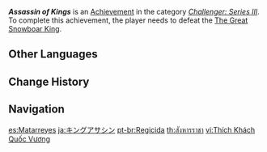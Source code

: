 {{Achievement Infobox
|id           = 82072
|order id     = 2072
|category     = Challenger: Series III
|description  = Defeat the [[The Great Snowboar King|true ruler of Dragonspine]]?
|requirements = 
|primogems    = 10
|tracking     = 
|topic        = The Great Snowboar King
}}
'''''Assassin of Kings''''' is an [[Achievement]] in the category ''[[Challenger: Series III]]''. To complete this achievement, the player needs to defeat the [[The Great Snowboar King]].
<!--
==Trivia==

==Video Guides==
{{EVT
|video1   = 
|caption1 = 
}}
-->
==Other Languages==
{{Other Languages
|en      = Assassin of Kings
|zhs     = 国王刺客
|zhs_rm  = Guówáng Cìkè
|zht     = 國王刺客
|zht_rm  = Guówáng Cìkè
|zh_tl   = 
|ja      = キングアサシン
|ja_rm   = Kingu Asashin
|ja_tl   = King Assassin
|ko      = 킹 슬레이어
|ko_tl   = King Slayer
|es      = Matarreyes
|es_tl   = King-Slayer
|fr      = Régicide
|fr_tl   = Regicide
|ru      = Убийца королей
|ru_tl   = Assassin of Kings
|th      = สังหารราชา
|th_rm   = 
|th_tl   = 
|vi      = Thích Khách Quốc Vương
|vi_tl   = 
|de      = Königsmörder
|de_tl   = Kingslayer
|id      = Pembunuh Raja
|id_tl   = King's Murderer
|pt      = Regicida
|pt_tl   = Regicide
|tr      = Kral Suikastçısı
|tr_tl   = King Assassin
|it      = Regicidio
|it_tl   = 
}}

==Change History==
{{Change History|1.2}}
<!--
==References==
{{Reflist}}
-->
==Navigation==
{{Achievement Navbox|Challenger: Series III}}

[[es:Matarreyes]]
[[ja:キングアサシン]]
[[pt-br:Regicida]]
[[th:สังหารราชา]]
[[vi:Thích Khách Quốc Vương]]